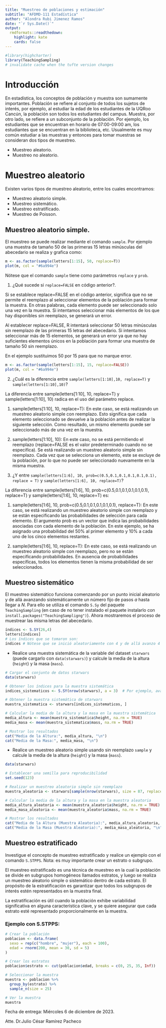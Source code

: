 ---
title: "Muestreo de poblaciones y estimación"
subtitle: "AFDMD-111 Estadística"
author: "Alondra Rubi Jimenez Ramos"
date: "`r Sys.Date()`"
output:
  rmdformats::readthedown:
    highlight: kate
    cards: false
---

```{r setup, include=FALSE}
#library(highcharter)
library(TeachingSampling)
# invalidate cache when the tufte version changes
```




# Introducción

En estadística, los conceptos de población y muestra son sumamente importantes. Población se refiere al conjunto de todos los sujetos de interés, por ejemplo, al estudiar la edad de los estudiantes de la UQRoo Cancún, la población son todos los estudiantes del campus. Muestra, por otro lado, se refiere a un subconjunto de la población. Por ejemplo, los estudiantes que se encuentran en horario de 07:00-09:00 am, los estudiantes que se encuentran en la biblioteca, etc. Usualmente es muy común estudiar a las muestras y entonces para tomar muestras se consideran dos tipos de muestreo.

- Muestreo aleatorio.
- Muestreo no aleatorio.


# Muestreo aleatorio

Existen varios tipos de muestreo aleatorio, entre los cuales encontramos:

- Muestreo aleatorio simple.
- Muestreo sistemático.
- Muestreo estratificado.
- Muestreo de Poisson.

## Muestreo aleatorio simple.

El muestreo se puede realizar mediante el comando `sample`. Por ejemplo una muestra de tamaño $50$ de las primeras $15$ letras minúsculas del abecedario se realiza y grafica como:

```{r sampSR}
m <- as.factor(sample(letters[1:15], 50, replace=T))
plot(m, col = "#6a994e")
```

Nótese que el comando `sample` tiene como parámetros `replace` y `prob`. 

1. ¿Qué sucede si `replace=FALSE` en código anterior?.

Si se establece replace=FALSE en el código anterior, significa que no se permite el reemplazo al seleccionar elementos de la población para formar la muestra. En otras palabras, cada elemento puede ser seleccionado solo una vez en la muestra. Si intentamos seleccionar más elementos de los que hay disponibles sin reemplazo, se generará un error.

Al establecer replace=FALSE, R intentará seleccionar 50 letras minúsculas sin reemplazo de las primeras 15 letras del abecedario. Si intentamos seleccionar más de 15 elementos, se generará un error ya que no hay suficientes elementos únicos en la población para formar una muestra de tamaño 50 sin reemplazo.

En el ejemplo sustituimos 50 por 15 para que no marque error.

```{r}
m <- as.factor(sample(letters[1:15], 15, replace=FALSE))
plot(m, col = "#6a994e")

```


2. ¿Cuál es la diferencia entre `sample(letters[1:10],10, replace=T)` y `sample(letters[1:10],10)`?

La diferencia entre sample(letters[1:10], 10, replace=T) y sample(letters[1:10], 10) radica en el uso del parámetro replace.

1. sample(letters[1:10], 10, replace=T): En este caso, se está realizando un muestreo aleatorio simple con reemplazo. Esto significa que cada elemento seleccionado se devuelve a la población antes de realizar la siguiente selección. Como resultado, un mismo elemento puede ser seleccionado más de una vez en la muestra.

2. sample(letters[1:10], 10): En este caso, no se está permitiendo el reemplazo (replace=FALSE es el valor predeterminado cuando no se especifica). Se está realizando un muestreo aleatorio simple sin reemplazo. Cada vez que se selecciona un elemento, este se excluye de la población, por lo que no puede ser seleccionado nuevamente en la misma muestra.

3. ¿Y entre `sample(letters[1:6], 10, prob=c(0.5,0.1,0.1,0.1,0.1,0.1), replace = T)` y `sample(letters[1:6], 10, replace=T)`?

La diferencia entre sample(letters[1:6], 10, prob=c(0.5,0.1,0.1,0.1,0.1,0.1), replace=T) y sample(letters[1:6], 10, replace=T) es: 

1. sample(letters[1:6], 10, prob=c(0.5,0.1,0.1,0.1,0.1,0.1), replace=T): En este caso, se está realizando un muestreo aleatorio simple con reemplazo y se están especificando las probabilidades de selección para cada elemento. El argumento prob es un vector que indica las probabilidades asociadas con cada elemento de la población. En este ejemplo, se ha asignado una probabilidad del 50% al primer elemento y 10% a cada uno de los cinco elementos restantes.

2. sample(letters[1:6], 10, replace=T): En este caso, se está realizando un muestreo aleatorio simple con reemplazo, pero no se están especificando probabilidades. En ausencia de probabilidades específicas, todos los elementos tienen la misma probabilidad de ser seleccionados.

## Muestreo sistemático

El muestreo sistemático funciona comenzando por un punto inicial aleatorio y de allá avanzando sistemáticamente un número fijo de pasos $a$ hasta llegar a $N$. Para ello se utiliza el comando `S.Sy` del paquete `TeachingSampling` (en caso de no tener instalado el paquete instalarlo con `install.packages("TeachingSampligng")`). Ahora mostraremos el proceso de muestrear las misma letras del abecedario.


```{r muesSys}
índices <- S.SY(26,4)
letters[índices]
# Los índices que se tomaron son:
índices # Nótese que se inició aleatoriamente con 4 y de allá avanzo 4 unidades.
```
- Realice una muestra sistemática de la variable del dataset `starwars` (puede cargarlo con `data(starwars)`) y calcule la media de la altura (`height`) y la masa (`mass`).

```{r}
# Cargar el conjunto de datos starwars
data(starwars)

# Obtener los índices para la muestra sistemática
indices_sistematicos <- S.SY(nrow(starwars), a = 3)  # Por ejemplo, avanzar cada 3 unidades

# Obtener la muestra sistemática de starwars
muestra_sistematica <- starwars[indices_sistematicos, ]

# Calcular la media de la altura y la masa en la muestra sistemática
media_altura <- mean(muestra_sistematica$height, na.rm = TRUE)
media_masa <- mean(muestra_sistematica$mass, na.rm = TRUE)

# Mostrar los resultados
cat("Media de la Altura:", media_altura, "\n")
cat("Media de la Masa:", media_masa, "\n")
```


- Realice un muestreo aleatorio simple usando sin reemplazo `sample` y calcule la media de la altura (`height`) y la masa (`mass`).

```{r}
data(starwars)

# Establecer una semilla para reproducibilidad
set.seed(123)

# Realizar un muestreo aleatorio simple sin reemplazo
muestra_aleatoria <- starwars[sample(nrow(starwars), size = 87, replace = FALSE), ]

# Calcular la media de la altura y la masa en la muestra aleatoria
media_altura_aleatoria <- mean(muestra_aleatoria$height, na.rm = TRUE)
media_masa_aleatoria <- mean(muestra_aleatoria$mass, na.rm = TRUE)

# Mostrar los resultados
cat("Media de la Altura (Muestra Aleatoria):", media_altura_aleatoria, "\n")
cat("Media de la Masa (Muestra Aleatoria):", media_masa_aleatoria, "\n")
```


## Muestreo estratificado

Investigue el concepto de muestreo estratificado y realice un ejemplo con el comando `S.STPPS`. Nota: es muy importante crear un estrato o subgrupo.

El muestreo estratificado es una técnica de muestreo en la cual la población se divide en subgrupos homogéneos llamados estratos, y luego se realiza un muestreo aleatorio simple o sistemático dentro de cada estrato. El propósito de la estratificación es garantizar que todos los subgrupos de interés estén representados en la muestra final.

La estratificación es útil cuando la población exhibe variabilidad significativa en alguna característica clave, y se quiere asegurar que cada estrato esté representado proporcionalmente en la muestra.

### Ejemplo con S.STPPS:

```{r}

# Crear la población
poblacion <- data.frame(
  sexo = rep(c("hombre", "mujer"), each = 100),
  edad = rnorm(200, mean = 30, sd = 5)
)

# Crear los estratos
poblacion$estrato <- cut(poblacion$edad, breaks = c(0, 25, 35, Inf))

# Seleccionar la muestra
muestra <- poblacion %>%
  group_by(estrato) %>%
  sample_n(size = 25)

# Ver la muestra
muestra

```


Fecha de entrega: Miércoles 6 de diciembre de 2023.

Atte. Dr.Julio César Ramírez Pacheco
